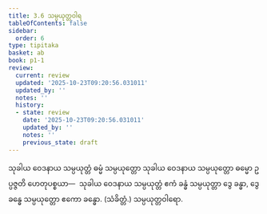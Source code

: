 ```yaml
---
title: 3.6 သမ္ပယုတ္တဝါရ
tableOfContents: false
sidebar:
  order: 6
type: tipitaka
basket: ab
book: p1-1
review:
  current: review
  updated: '2025-10-23T09:20:56.031011'
  updated_by: ''
  notes: ''
  history:
  - state: review
    date: '2025-10-23T09:20:56.031011'
    updated_by: ''
    notes: ''
    previous_state: draft
---
```



<ReviewStatus review={frontmatter.review} showDetails={true} />

<HypothesisAnnotation frontmatter={frontmatter} />

<DynamicBreadcrumb />

<Division number="37" book="p1-1" e="ch" v="36" p="344">

<Paragraph number="1878" book="p1-1">
သုခါယ ဝေဒနာယ သမ္ပယုတ္တံ ဓမ္မံ သမ္ပယုတ္တော သုခါယ ဝေဒနာယ သမ္ပယုတ္တော ဓမ္မော ဥပ္ပဇ္ဇတိ ဟေတုပစ္စယာ—  သုခါယ ဝေဒနာယ သမ္ပယုတ္တံ ဧကံ ခန္ဓံ သမ္ပယုတ္တာ ဒွေ ခန္ဓာ, ဒွေ ခန္ဓေ သမ္ပယုတ္တော ဧကော ခန္ဓော. (သံခိတ္တံ.)

</Paragraph>
</Division>

<Paragraph number="1879" type="center" book="p1-1">
သမ္ပယုတ္တဝါရော.
</Paragraph>